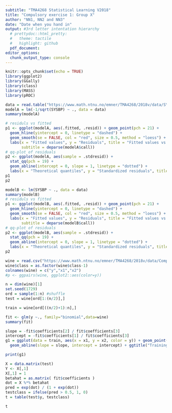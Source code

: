 ```yaml
---
subtitle: "TMA4268 Statistical Learning V2018"
title: "Compulsory exercise 1: Group X"
author: "NN1, NN2 and NN3"
date: "Date when you hand in"
output: #3rd letter intentation hierarchy
  # prettydoc::html_pretty:
  #   theme: tactile
  #   highlight: github
  pdf_document:
editor_options: 
  chunk_output_type: console
---
```


```r
knitr::opts_chunk$set(echo = TRUE)
library(ggplot2)
library(GGally)
library(class)
library(MASS)
library(pROC)
```

\section*{Problem 2 - Linear regression} 
```r
data = read.table("https://www.math.ntnu.no/emner/TMA4268/2018v/data/SYSBPreg3uid.txt")
modelA = lm(-1/sqrt(SYSBP) ~ ., data = data)
summary(modelA)
```

\subsection*{a)}

\begin{itemize}

\item The fittet model has the equation $\hat{Y} = X\hat{\beta}$, where $\hat{\beta} = (X^TX)^{-1}X^TY$, X is the $n \times (p + 1)$ design matrix, and Y is the corresponding response values.

\item "Estimate" is the estimated coeffictients obtaining the minimum residual square error with the data set. The "intercept" is the constant term in the regression model.

\item The "standard error" is the estimated standard deviation in the estimated coefficients. It is given as the square root of $\hat{Var}(\hat{{\beta}_{j}}) = c_{jj}{\hat{\sigma}}^2$, where $c_{ij} = ((X^TX)^{-1})_{ij}$ and ${\hat{\sigma}}^2 = (Y - \hat{Y})^T(Y - \hat{Y}) / (n - p - 1)$.

\item The "t value" is for every coefficent $j$, $\frac{ \hat{{\beta}_j} }{ \sqrt{c_{jj}} \hat{ \sigma } }$ which is t distributed with $n - p - 1$ degrees of freedom under the assumtion that $H_0$ is true, that is, ${\beta}_j$ truly is $0$. "Pr(t > |t|)" is then the probability of obeserving such an extreme t value given that $H_0$ is true. Hence Pr(>|t|) $:= P(|T_{n - p - 1}| \geq |\frac{ \hat{{\beta}_j} }{ \sqrt{c_{jj}} \hat{ \sigma } }|) = 2P(T_{n - p - 1} \geq |\frac{ \hat{{\beta}_j} }{ \sqrt{c_{jj}} \hat{ \sigma } }|)$.

\item The "Residual standard error" is our estimate for the variance of Y. The standard error squared is given as ${ \hat{\sigma} }^2 = (Y - \hat{Y})^T(Y - \hat{Y}) / (n - p - 1)$.

\item The "F - statistic" is used to check the hypothesis of all betas being 0. In the table it is given as $\frac{(TSS - RSS) / p} {RSS / (n - p - 1)}$, which is Fisher distributed with degrees of freedom $p$ and $n - p - 1$, where $TSS := \sum_{i = 1}^{n}(y_i - \bar{y})^2$, and $RSS := \sum_{i = 1}^{n}(y_i - \hat{y}_i)^2$.

\end{itemize}

\subsection{b)}

\begin{itemize}

\item The proportion of variability explained by the model is given by the $R^2 -$ statistic $:= (TSS - RSS) / TSS$, here being equal to 0.2494. Hence our model explains approximately $25\%$ of the variance in the response value.

\end{itemize}
```r
# residuls vs fitted
p1 <- ggplot(modelA, aes(.fitted, .resid)) + geom_point(pch = 21) + 
  geom_hline(yintercept = 0, linetype = "dashed") + 
  geom_smooth(se = FALSE, col = "red", size = 0.5, method = "loess") + 
  labs(x = "Fitted values", y = "Residuals", title = "Fitted values vs. residuals",
       subtitle = deparse(modelA$call))
# qq-plot of residuals
p2 <- ggplot(modelA, aes(sample = .stdresid)) +
  stat_qq(pch = 19) + 
  geom_abline(intercept = 0, slope = 1, linetype = "dotted") +
  labs(x = "Theoretical quantiles", y = "Standardized residuals", title = "Normal Q-Q", subtitle = deparse(modelA$call))
p1
p2
```
\begin{itemize}

\item Looking at the plot of residuals vs. fitted values we note that it does not appear to be a correlation between the value of the response and the variance of the response, and the mean appears to be 0. This fits well with the assumtion of the noise being normally distributed with mean 0 and constant variance.

The QQ-plots strengthens our belief in this assumtion, as the points form a linear line.

\end{itemize}

```r
modelB <- lm(SYSBP ~ ., data = data)
summary(modelB)
# residuls vs fitted
p1 <- ggplot(modelB, aes(.fitted, .resid)) + geom_point(pch = 21) + 
  geom_hline(yintercept = 0, linetype = "dashed") + 
  geom_smooth(se = FALSE, col = "red", size = 0.5, method = "loess") + 
  labs(x = "Fitted values", y = "Residuals", title = "Fitted values vs. residuals",
       subtitle = deparse(modelB$call))
# qq-plot of residuals
p2 <- ggplot(modelB, aes(sample = .stdresid)) +
  stat_qq(pch = 19) + 
  geom_abline(intercept = 0, slope = 1, linetype = "dotted") +
  labs(x = "Theoretical quantiles", y = "Standardized residuals", title = "Normal Q-Q", subtitle = deparse(modelB$call))
p2
```

\begin{itemize}

\item The RSE is considerably larger for model B, that is, the estimated variance in both the response and our estimated coefficients are larger in this model. Looking at the diagnostic plots of model B we also note that the QQ-plot suggests that these residuals are not normally distributed. Clearly we prefer model A to make inference about systolic blood pressure, for this model brings more likely coefficent estimates and follows the noise assumptions better.

\end{itemize}

\subsection*{c)}

\begin{itemize}

\item The estimate for ${\hat{\beta}}_{BMI}$ is $3.087\cdot 10^{-4}$. 

\item We interpret the estimated coefficient ${\hat{\beta}}_{BMI}$ as the coefficient of the variable containing the value of BMI in the linear expression for $-1 / \sqrt{SYSBP}$, that is, the impact of change in BMI on the response

\[
{\hat{\beta}}_{BMI} = \frac{\partial (-1/\sqrt{SYSBP)}}{\partial BMI}
\]

\item Since ${\hat{\beta}}_{BMI} \sim N({\beta}_{BMI}, {\sigma}^2c_{BMI})$, where $c_{BMI} := \textrm{diagonal entry corresponding to BMI of }(X^TX)^{-1}$ we have

\[
\frac{ {(\hat{\beta}}_{BMI} - {\beta}_{BMI}) / (\sigma \sqrt{c_{BMI}}) }{ \sqrt{ \frac{1}{{\sigma}^2} RSS / (n - p - 1) } } = \frac{ {\hat{\beta}}_{BMI} - {\beta}_{BMI} }{\sqrt{\frac{RSS}{n - p - 1}c_{BMI}}} \sim T_{n - p - 1}
\]

It follows that

\[
Pr({\beta}_{BMI} \in ({\hat{\beta}}_{BMI} - {\hat{\sigma}} \sqrt{c_{BMI}} t_{0.995, 2593}, {\hat{\beta}}_{BMI} - {\hat{\sigma}} \sqrt{c_{BMI}} t_{0.005, 2593} )) = 0.99
\]

Setting $t_{0.005, 2593} = -2.577727$ and $t_{0.995, 2593} = 2.577727$, we compute the interval to be $(2.325282\cdot 10^{-4}, 3.848718\cdot 10^{-4})$. This interval tells us that with probability $0.99$, the true value of the coefficient is contained in this interval.

\item We note that if $H_0$ is true, the center of the t distribution for prediction of $\hat{\beta}_{BMI}$ would be $0$, but the degrees of freedom the same as for this prediction. Hence, a $99\%$ prediction interval for the estimated coefficient would in this case be $(-|2.325282\cdot 10^{-4} -  3.087\cdot 10^{-4}|, |3.848718\cdot 10^{-4} - 3.087\cdot 10^{-4}|) = (-7.61718\cdot 10^{-5}, 7.61718\cdot 10^{-5})$. Clearly our observed value is outside the interval, meaning that the p value must be less than or equal to $0.01$.

\end{itemize}

\section*{d)}

\begin{itemize}

\item Model A predicts the response of these values to be $-0.08667246$, which corresponds to a SYSBP of $133.1183$. 

\item Let $\tilde{Y_0}$ be a new observation of $-1 / \sqrt{SYSBP}$ corresponding to the point ${x_0}$. Since we have $\tilde{Y_0} - {x_0}^T\beta \sim N(0, {\sigma}^2(1 + {x_0}^T(X^TX)^{-1}{x_0}))$ we get

\[
\frac{(\tilde{Y_0} - {x_0}^T\hat{\beta}) / (\sigma \sqrt{1 + {x_0}^T(X^TX)^{-1}x_0})}{\sqrt{\frac{1}{{\sigma}^2} RSS / (n - p - 1)}} = \frac{ \tilde{Y_0} - {x_0}^T\hat{\beta} }{ \hat{\sigma}\sqrt{1 + {x_0}^T(X^TX)^{-1}x_0} } \sim T_{n - p - 1}
\]

letting $\tilde{Y_0} = -\frac{1}{\sqrt{Y_0}}$ we obtain the following prediction interval for SYSBP at $x_0$

\[
Pr(Y_0 \in \bigg( \frac{1} {({x_0}^T\hat{\beta} + \hat{\sigma}kt_{0.05, 2593})^2 }, \frac{1} {({x_0}^T\hat{\beta} + \hat{\sigma} kt_{0.95, 2593})^2}\bigg) ) = 0.90, \\ k = \sqrt{1 + {x_0}^T(X^TX)^{-1}x_0}
\]

Setting $t_{0.05, 2593} = -1.645441$ and $t_{0.95, 2593} = 1.645441$ we compute the following prediction interval $(107.9250, 168.2845)$. 

\item ??????????????????????????

\end{itemize}

\section*{Problem 3 - Classification}

\section*{a)}

\begin{itemize}

\item We want to show that $logit(p_i)=log(\frac{p_i}{1-p_i})$ is a linear function, where $p_i=\frac{e^{\beta_0+\beta_1x_{i1}+\beta_2 x_{i2}}}{1+e^{\beta_0+\beta_1x_{i1}+\beta_2 x_{i2}}}$. We see that 

\[
1-p_i=1-\frac{e^{\beta_0+\beta_1x_{i1}+\beta_2 x_{i2}}}{1+e^{\beta_0+\beta_1x_{i1}+\beta_2 x_{i2}}}=\frac{1}{1+e^{\beta_0+\beta_1x_{i1}+\beta_2 x_{i2}}}.
\]

and thus

\[
\textrm{logit}(p_i)=\log\bigg(\frac{p_i}{1-p_i}\bigg)=\log\Bigg(\frac{\frac{e^{\beta_0+\beta_1x_{i1}+\beta_2 x_{i2}}}{1+e^{\beta_0+\beta_1x_{i1}+\beta_2 x_{i2}}}}{\frac{1}{1+e^{\beta_0+\beta_1x_{i1}+\beta_2 x_{i2}}}}\Bigg)= \log(e^{\beta_0+\beta_1x_{i1}+\beta_2 x_{i2}})=\beta_0+\beta_1x_{i1}+\beta_2 x_{i2}.
\]

So $\textrm{logit}(p_i)$ is linear.

\end{itemize}

```r
wine = read.csv("https://www.math.ntnu.no/emner/TMA4268/2018v/data/Comp1Wine.csv",sep=" ")
wine$class = as.factor(wine$class-1)
colnames(wine) = c("y","x1","x2")
#p <- ggpairs(wine, ggplot2::aes(color=y))

n = dim(wine)[1]
set.seed(1729) 
ord = sample(1:n) #shuffle
test = wine[ord[1:(n/2)],]

train = wine[ord[((n/2)+1):n],]

fit <- glm(y ~., family="binomial",data=wine)
summary(fit)
```

\begin{itemize}

\item $\hat{\beta_1}$ and $\hat{\beta_2}$ can be interpreted as how the odds vary with $x_i1$, $x_i2$ respectively. The odds is given as $\frac{p_i}{1-p_i}$. If the covariate $x_{i1}$ is increased by one unit, the odds is multiplied by $exp(\beta_1)$. The same is true for $x_{i2}$ and $exp(\beta_2)$. $hat{\beta}_i, \ i = 0, 1, 2$ and are estimates for the parameters $\beta$ in the model, and are estimated by maximum likelihood on the intital data.

\item We find the formula for the class boundary by solving $\hat{Pr}(Y = 1| X) = 0.5$. This gives 

\[
  \frac{e^{\hat{\beta_0}+\hat{\beta_1}x_{i1}+\hat{\beta_2} x_{i2}}}{1+e^{\hat{\beta_0}+\hat{\beta_1}x_{i1}+\hat{\beta_2} x_{i2}}} = 0.5,
\]

so

\[
  0.5e^{\hat{\beta_0}+\hat{\beta_1}x_{i1}+\hat{\beta_2} x_{i2}}=0.5.
\]

This means that we need $\hat{\beta_0}+\hat{\beta_1}x_{i1}+\hat{\beta_2}x_{i2} = 0$. Thus

\[
x_2 = -\frac{\hat{\beta_0}}{\hat{\beta_2}} - \frac{\hat{\beta_1}}{\hat{\beta_2}}x_1,
\]

and we see that the boundary is linear.

\item The training data is plotted with the class boundary.

\end{itemize}

```r
slope = -fit$coefficients[2] / fit$coefficients[3]
intercept = -fit$coefficients[1] / fit$coefficients[3]
g1 = ggplot(data = train, aes(x = x1, y = x2, color = y)) + geom_point(data = train, pch = 3) +
  geom_abline(slope = slope, intercept = intercept) + ggtitle("Training data and logistic boundary")

print(g1)
```

\begin{itemize}

\item From the summary we find that $\hat{\beta_0} = 3.184$, $\hat{\beta_1} = 0.265$, $\hat{\beta_2} = -1.890$. The probability of class 1 given $x_1 = 17$ and $x_2 = 3$ is then

\[
p = \frac{e^{\hat{\beta_0}+\hat{\beta_1}x_{1}+\hat{\beta_2} x_{2}}}{1+e^{\hat{\beta_0}+\hat{\beta_1}x_{1}+\hat{\beta_2} x_{2}}} = 0.882.
\]

The interpretation of this is that based on the model, the probability of this point belonging to class one is $88.2\%$.

\item The predicted probabilities for the test set is visualized in a confusion matrix with a cutoff of $0.5$.

\end{itemize}

```r
X = data.matrix(test)
Y <- X[,1]
X[,1] = 1
betahat = as.matrix( fit$coefficients )
dot = X %*% betahat
pred = exp(dot) / (1 + exp(dot))
testclass = ifelse(pred > 0.5, 1, 0)
t = table(test$y, testclass)

t
```



\begin{itemize}

\section*{c)}

\begin{itemize}

\item ${\pi}_k$ is the probability of an observation begin from class $k$, that is, the probability of getting a sample from a certain wine, wine $1$ or $2$ in thise case. ${\mu}_k$ is the expected value of a point from class $k$, in our case the expected values of $(x1, x2)$ corresponding to wine $1$ and wine $2$. $\Sigma$ is the variance matrix of the distribution of a class, here assumed to be equal for every class. Hence we assume that the variance in observations of $(x1, x2)$ are the same for both wine $1$ and $2$. $f_k(x)$ is the distribution of points $(x1, x2)$, coming from class $k$, i. e. wine $1$ and $2$, which we assume takes the form of the normal distribution.

\item To estimate ${\pi}_k$ we consider the proportion of observations coming from class $k$, that is, ${\pi}_k \approx \frac{n_k}{n}$. We compute $\hat{\pi}_1 = 59 / 130 = 0.4538$ and $\hat{pi}_2 = 71 / 130 = 0.5461$. To estimate ${\mu_k}$ we consider the estimated mean of points coming from class $k$, that is ${\mu}_k \approx \frac{1}{n_k} \sum_{i, y_i = k} x_i$, which we compute to be: $\hat{\mu}_1 = (17.0373, 5.5283)^T$, $\hat{\mu}_2 = (20.2380, 3.0866)^T$. To estimate $\Sigma$ we consider the estimated variance for each class, $\hat{\Sigma}_k := \frac{1}{n_k - 1}\sum_{i, y_i = k} (X_i - \hat{\mu}_k)(X_i - \hat{\mu}_k)^T$, and compute the mean: 
\[
\hat{\Sigma} = \sum_{k = 1}^2 \frac{n_k - 1}{n - 2} \hat{\Sigma}_k = 
\begin{bmatrix}
  116.9176 & -109.3347 \\
  -109.3347 & 111.0952
\end{bmatrix} 
\]

\item asf

\end{itemize}
